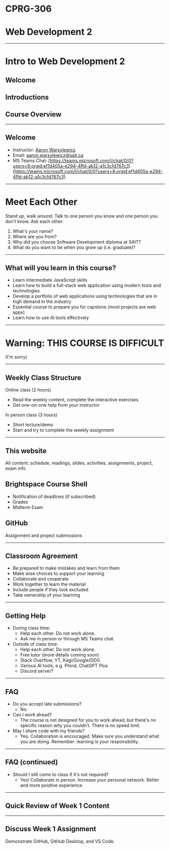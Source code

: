# CPRG-306

# Web Development 2

---

# Intro to Web Development 2

## Welcome

## Introductions

## Course Overview

---

## Welcome

- Instructor: [Aaron Warsylewicz](https://github.com/warsylewicz?tab=repositories)
- Email: [aaron.warsylewicz@sait.ca](mailto:aaron.warsylewicz@sait.ca)
- MS Teams Chat: [https://teams.microsoft.com/l/chat/0/0?users=8:orgid:ef1d405a-e294-4ffd-ab12-a1c3cfd767c3](https://teams.microsoft.com/l/chat/0/0?users=8:orgid:ef1d405a-e294-4ffd-ab12-a1c3cfd767c3)

---

# Meet Each Other

Stand up, walk around. Talk to one person you know and one person you don't know. Ask each other:

1. What's your name?
2. Where are you from?
3. Why did you choose Software Development diploma at SAIT?
4. What do you want to be when you grow up (i.e. graduate)?

---

## What will you learn in this course?

- Learn intermediate JavaScript skills
- Learn how to build a full-stack web application using modern tools and technologies
- Develop a portfolio of web applications using technologies that are in high demand in the industry
- Essential course to prepare you for capstone (most projects are web apps)
- Learn how to use AI tools effectively

---

# Warning: THIS COURSE IS DIFFICULT

(I'm sorry)

---

## Weekly Class Structure

Online class (2 hours)

- Read the weekly content, complete the interactive exercises
- Get one-on-one help from your instructor

In person class (3 hours)

- Short lecture/demo
- Start and try to complete the weekly assignment

---

## This website

All content: schedule, readings, slides, activities, assignments, project, exam info

## Brightspace Course Shell

- Notification of deadlines (if subscribed)
- Grades
- Midterm Exam

## GitHub

Assignment and project submissions

---

## Classroom Agreement

- Be prepared to make mistakes and learn from them
- Make wise choices to support your learning
- Collaborate and cooperate
- Work together to learn the material
- Include people if they look excluded
- Take ownership of your learning

---

## Getting Help

- During class time:
  - Help each other. Do not work alone.
  - Ask me in person or through MS Teams chat.
- Outside of class time:
  - Help each other. Do not work alone.
  - Free tutor (more details coming soon)
  - Stack Overflow, YT, Kagi/Google/DDG
  - Various AI tools, e.g. Phind, ChatGPT Plus
  - Discord server?

---

## FAQ

- Do you accept late submissions?
  - No.
- Can I work ahead?
  - The course is not designed for you to work ahead, but there's no specific reason why you couldn’t. There is no speed limit.
- May I share code with my friends?
  - Yes. Collaboration is encouraged. Make sure you understand what you are doing. Remember: learning is your responsibility.

---

## FAQ (continued)

- Should I still come to class if it's not required?
  - Yes! Collaborate in person. Increase your personal network. Better and more positive experience.

---

## Quick Review of Week 1 Content

---

## Discuss Week 1 Assignment

Demonstrate GitHub, GitHub Desktop, and VS Code.
